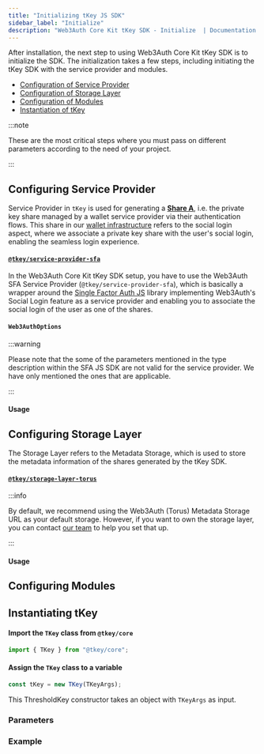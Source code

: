 ```yaml
---
title: "Initializing tKey JS SDK"
sidebar_label: "Initialize"
description: "Web3Auth Core Kit tKey SDK - Initialize  | Documentation - Web3Auth"
---
```



After installation, the next step to using Web3Auth Core Kit tKey SDK is to initialize the SDK. The
initialization takes a few steps, including initiating the tKey SDK with the service provider and
modules.

- [Configuration of Service Provider](#configuring-service-provider)
- [Configuration of Storage Layer](#configuring-storage-layer)
- [Configuration of Modules](#configuring-modules)
- [Instantiation of tKey](#instantiating-tkey)

:::note

These are the most critical steps where you must pass on different parameters according to the need
of your project.

:::

## Configuring Service Provider

Service Provider in `tKey` is used for generating a [**Share A**](/docs/tkey), i.e. the private key
share managed by a wallet service provider via their authentication flows. This share in our
[wallet infrastructure](/infrastructure/) refers to the social login aspect, where we associate a
private key share with the user's social login, enabling the seamless login experience.

#### [`@tkey/service-provider-sfa`](https://npmjs.com/package/@tkey/service-provider-sfa)

In the Web3Auth Core Kit tKey SDK setup, you have to use the Web3Auth SFA Service Provider
(`@tkey/service-provider-sfa`), which is basically a wrapper around the
[Single Factor Auth JS](/sdk/sfa/sfa-js/) library implementing Web3Auth's Social Login feature as a
service provider and enabling you to associate the social login of the user as one of the shares.

#### `Web3AuthOptions`

<Web3AuthOptions />

:::warning

Please note that the some of the parameters mentioned in the type description within the SFA JS SDK
are not valid for the service provider. We have only mentioned the ones that are applicable.

:::

#### Usage

<SFASPInstanceExample />

## Configuring Storage Layer

The Storage Layer refers to the Metadata Storage, which is used to store the metadata information of
the shares generated by the tKey SDK.

#### [`@tkey/storage-layer-torus`](https://www.npmjs.com/package/@tkey/storage-layer-torus)

:::info

By default, we recommend using the Web3Auth (Torus) Metadata Storage URL as your default storage.
However, if you want to own the storage layer, you can contact
[our team](https://calendly.com/web3auth/meeting-with-web3auth) to help you set that up.

:::

<StorageLayerArgs />

#### Usage

<StorageLayerExample />

## Configuring Modules

<ModulesDescription />

## Instantiating tKey

#### Import the `TKey` class from `@tkey/core`

```javascript
import { TKey } from "@tkey/core";
```

#### Assign the `TKey` class to a variable

```javascript
const tKey = new TKey(TKeyArgs);
```

This ThresholdKey constructor takes an object with `TKeyArgs` as input.

### Parameters

<TKeyArgs />

### Example

<TKeyInstanceExample />
